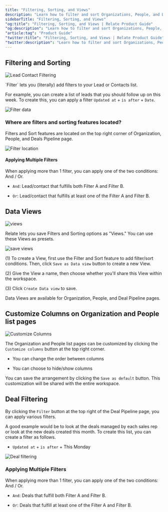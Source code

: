 ```yaml
---
title: "Filtering, Sorting, and Views"
description: "Learn how to filter and sort Organizations, People, and Deals. Also learn how to use Data Views."
sidebarTitle: "Filtering, Sorting, and Views"
"og:title": "Filtering, Sorting, and Views | Relate Product Guide"
"og:description": "Learn how to filter and sort Organizations, People, and Deals. Also learn how to use Data Views."
"article:tag": "Product Guide"
"twitter:title": "Filtering, Sorting, and Views | Relate Product Guide"
"twitter:description": "Learn how to filter and sort Organizations, People, and Deals. Also learn how to use Data Views."
---
```


## Filtering and Sorting

![Lead Contact Filtering](/images/features/lead-contact-filtering.png)

\`Filter\` lets you (literally) add filters to your Lead or Contacts list.

For example, you can create a list of leads that you should follow up on this week. To create this, you can apply a filter `Updated at` \+ `is after` \+ `Date`.

![Filter data](/images/features/filter-date.png)

### Where are filters and sorting features located?

Filters and Sort features are located on the top right corner of Organization, People, and Deals Pipeline page.

![Filter location](/images/features/filter-sort.png)

#### Applying Multiple Filters

When applying more than 1 filter, you can apply one of the two conditions: And / Or.

- `And`: Lead/contact that fulfills both Filter A and Filter B.

- `Or`: Lead/contact that fulfills at least one of the Filter A and Filter B.

## Data Views

![views](/images/features/views.png)

Relate lets you save Filters and Sorting options as "Views." You can use these Views as presets.

![save views](/images/features/save-views.png)

(1) To create a View, first use the Filter and Sort feature to add filter/sort conditions. Then, click `Save as Data view` button to create a new View.

(2) Give the View a name, then choose whether you'll share this View within the workspace.

(3) Click `Create Data view` to save.

<Tip>

Data Views are available for Organization, People, and Deal Pipeline pages.

</Tip>

## Customize Columns on Organization and People list pages

![Customize Columns](/images/features/customize-columns.png)

The Organization and People list pages can be customized by clicking the `Customize columns` button at the top right corner.

- You can change the order between columns

- You can choose to hide/show columns

You can save the arrangement by clicking the `Save as default` button. This customization will be shared with the entire workspace.




## Deal Filtering

By clicking the `Filter` button at the top right of the Deal Pipeline page, you can apply various filters.

A good example would be to look at the deals managed by each sales rep or look at the new deals created this month. To create this list, you can create a filter as follows.

- `Updated at` \+ `is after` \+ This Monday

![Deal filtering](/images/features/deal-filtering.png)

### Applying Multiple Filters

When applying more than 1 filter, you can apply one of the two conditions: And / Or.

- `And`: Deals that fulfill both Filter A and Filter B.

- `Or`: Deals that fulfill at least one of the Filter A and Filter B.

